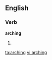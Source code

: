 ==English==

===Verb===
'''arching'''

# {{present participle of|arch}}

[[ta:arching]]
[[vi:arching]]